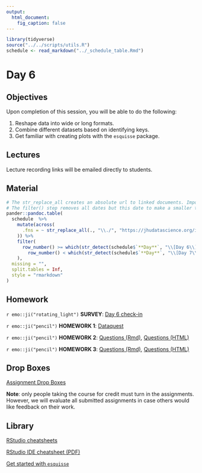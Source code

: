 ```yaml
---
output:
  html_document:
    fig_caption: false
---
```


```r
library(tidyverse)
source("../../scripts/utils.R")
schedule <- read_markdown("../_schedule_table.Rmd")
```

# Day 6

## Objectives

Upon completion of this session, you will be able to do the following:

1. Reshape data into wide or long formats.
2. Combine different datasets based on identifying keys.
3. Get familiar with creating plots with the `esquisse` package.


## Lectures

Lecture recording links will be emailed directly to students.


## Material

```r
# The str_replace_all creates an absolute url to linked documents. Important because there are word and pdf rendered versions of the syllabus.
# The filter() step removes all dates but this date to make a smaller table.
pander::pandoc.table(
  schedule  %>%
    mutate(across(
      .fns = ~ str_replace_all(., "\\./", "https://jhudatascience.org/intro_to_r/")
    )) %>%
    filter(
      row_number() >= which(str_detect(schedule$`**Day**`, "\\[Day 6\\]")) &
        row_number() < which(str_detect(schedule$`**Day**`, "\\[Day 7\\]"))
    ),
  missing = "",
  split.tables = Inf,
  style = "rmarkdown"
)
``` 


## Homework

`r emo::ji("rotating_light")` **SURVEY**: [Day 6 check-in](https://courseplus.jhu.edu/core/index.cfm/go/survey2:student.home/coid/16733/#!/surveyid/31504/surveyview)

`r emo::ji("pencil")` **HOMEWORK 1**: [Dataquest](https://app.dataquest.io/login?target-url=%2Fm%2F499%2Fintroduction-to-programming-in-r) 

`r emo::ji("pencil")` **HOMEWORK 2**: [Questions (Rmd)](../../HW/homework2.Rmd), [Questions (HTML)](../../HW/homework2.html)

`r emo::ji("pencil")` **HOMEWORK 3**: [Questions (Rmd)](../../HW/homework3.Rmd), [Questions (HTML)](../../HW/homework3.html)


## Drop Boxes

[Assignment Drop Boxes](https://courseplus.jhu.edu/core/index.cfm/go/db:main/coid/16733/)

**Note**: only people taking the course for credit must turn in the assignments. However, we will evaluate all submitted assignments in case others would like feedback on their work.


## Library

[RStudio cheatsheets](https://www.rstudio.com/resources/cheatsheets/)

[RStudio IDE cheatsheet (PDF)](../../resources/rstudio_IDE_cheatsheet.pdf)

[Get started with `esquisse`](https://cran.r-project.org/web/packages/esquisse/vignettes/get-started.html)
